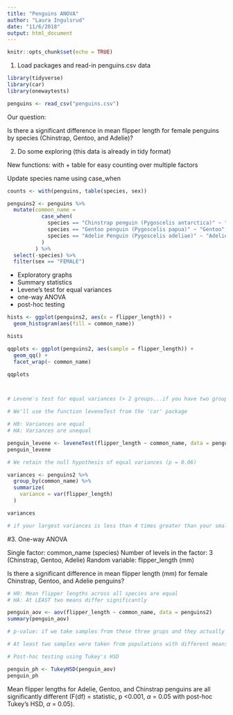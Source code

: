 ```yaml
---
title: "Penguins ANOVA"
author: "Laura Ingulsrud"
date: "11/6/2018"
output: html_document
---
```


```r
knitr::opts_chunk$set(echo = TRUE)
```

1. Load packages and read-in penguins.csv data

```r

library(tidyverse)
library(car)
library(onewaytests)

penguins <- read_csv("penguins.csv")

```

Our question:

Is there a significant difference in mean flipper length for female penguins by species (Chinstrap, Gentoo, and Adelie)?

2. Do some exploring (this data is already in tidy format)

New functions: with + table for easy counting over multiple factors

Update species name using case_when

```r

counts <- with(penguins, table(species, sex))

penguins2 <- penguins %>% 
  mutate(common_name =
           case_when(
             species == "Chinstrap penguin (Pygoscelis antarctica)" ~ "Chinstrap",
             species == "Gentoo penguin (Pygoscelis papua)" ~ "Gentoo",
             species == "Adelie Penguin (Pygoscelis adeliae)" ~ "Adelie"
           )
         ) %>% 
  select(-species) %>% 
  filter(sex == "FEMALE")

```

- Exploratory graphs
- Summary statistics
- Levene's test for equal variances
- one-way ANOVA
- post-hoc testing

```r

hists <- ggplot(penguins2, aes(x = flipper_length)) +
  geom_histogram(aes(fill = common_name))

hists

qqplots <- ggplot(penguins2, aes(sample = flipper_length)) +
  geom_qq() +
  facet_wrap(~ common_name)

qqplots



# Levene's test for equal variances (> 2 groups...if you have two groups, use the F-test for equal variances)

# We'll use the function leveneTest from the 'car' package

# H0: Variances are equal
# HA: Variances are unequal

penguin_levene <- leveneTest(flipper_length ~ common_name, data = penguins2)
penguin_levene

# We retain the null hypothesis of equal variances (p = 0.06)

variances <- penguins2 %>% 
  group_by(common_name) %>% 
  summarize(
    variance = var(flipper_length)
  )

variances

# if your largest variances is less than 4 times greater than your smallest variance, the null still holds

```

#3. One-way ANOVA

Single factor: common_name (species)
Number of levels in the factor: 3 (Chinstrap, Gentoo, Adelie)
Random variable: flipper_length (mm)

Is there a significant difference in mean flipper length (mm) for female Chinstrap, Gentoo, and Adelie penguins?

```r

# H0: Mean flipper lengths across all species are equal
# HA: At LEAST two means differ significantly

penguin_aov <- aov(flipper_length ~ common_name, data = penguins2)
summary(penguin_aov)

# p-value: if we take samples from these three grups and they actually come from populations that have the same flipper length, there is almost a 0% change that we'll get means as different from ours by random chance. They probably have different means.

# At least two samples were taken from populations with different means. Which ones are different? All three are different from each other? Or something else?

# Post-hoc testing using Tukey's HSD

penguin_ph <- TukeyHSD(penguin_aov)
penguin_ph

```

Mean flipper lengths for Adelie, Gentoo, and Chinstrap penguins are all significantly different (F(df) = statistic, p <0.001, $\alpha$ = 0.05 with post-hoc Tukey's HSD, $\alpha$ = 0.05).
